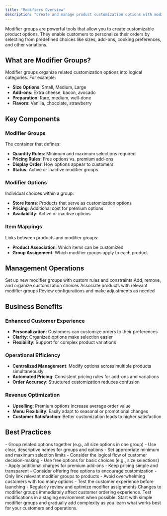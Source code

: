 ---
title: "Modifiers Overview"
description: "Create and manage product customization options with modifier groups, enabling customers to personalize their orders with sizes, add-ons, and variations."
---

Modifier groups are powerful tools that allow you to create customizable product options. They enable customers to personalize their orders by selecting from predefined choices like sizes, add-ons, cooking preferences, and other variations.

## What are Modifier Groups?

Modifier groups organize related customization options into logical categories. For example:
- **Size Options**: Small, Medium, Large
- **Add-ons**: Extra cheese, bacon, avocado
- **Preparation**: Rare, medium, well-done
- **Flavors**: Vanilla, chocolate, strawberry

## Key Components

### Modifier Groups
The container that defines:
- **Quantity Rules**: Minimum and maximum selections required
- **Pricing Rules**: Free options vs. premium add-ons
- **Display Order**: How options appear to customers
- **Status**: Active or inactive modifier groups

### Modifier Options
Individual choices within a group:
- **Store Items**: Products that serve as customization options
- **Pricing**: Additional cost for premium options
- **Availability**: Active or inactive options

### Item Mappings
Links between products and modifier groups:
- **Product Association**: Which items can be customized
- **Group Assignment**: Which modifier groups apply to each product

## Management Operations

<CardGroup cols={2}>
  <Card title="Create & Configure" icon="plus">
    Set up new modifier groups with custom rules and constraints
  </Card>
  
  <Card title="Manage Options" icon="list">
    Add, remove, and organize customization choices
  </Card>
  
  <Card title="Link Products" icon="link">
    Associate products with relevant modifier groups
  </Card>
  
  <Card title="Monitor & Update" icon="edit">
    Review configurations and make adjustments as needed
  </Card>
</CardGroup>

## Business Benefits

### Enhanced Customer Experience
- **Personalization**: Customers can customize orders to their preferences
- **Clarity**: Organized options make selection easier
- **Flexibility**: Support for complex product variations

### Operational Efficiency
- **Centralized Management**: Modify options across multiple products simultaneously
- **Automated Pricing**: Consistent pricing rules for add-ons and variations
- **Order Accuracy**: Structured customization reduces confusion

### Revenue Optimization
- **Upselling**: Premium options increase average order value
- **Menu Flexibility**: Easily adapt to seasonal or promotional changes
- **Customer Satisfaction**: Better customization leads to higher satisfaction

## Best Practices

<AccordionGroup>
  <Accordion title="Organizing Modifier Groups">
    - Group related options together (e.g., all size options in one group)
    - Use clear, descriptive names for groups and options
    - Set appropriate minimum and maximum selection limits
    - Consider the logical flow of customer decision-making
  </Accordion>

  <Accordion title="Pricing Strategy">
    - Use free options for basic choices (e.g., size selections)
    - Apply additional charges for premium add-ons
    - Keep pricing simple and transparent
    - Consider offering free options to encourage customization
  </Accordion>

  <Accordion title="Product Linking">
    - Only link relevant modifier groups to products
    - Avoid overwhelming customers with too many options
    - Test the customer experience before launching
    - Regularly review and optimize modifier assignments
  </Accordion>
</AccordionGroup>

<Warning>
Changes to modifier groups immediately affect customer ordering experience. Test modifications in a staging environment when possible.
</Warning>

<Tip>
Start with simple modifier groups and gradually add complexity as you learn what works best for your customers and operations.
</Tip>